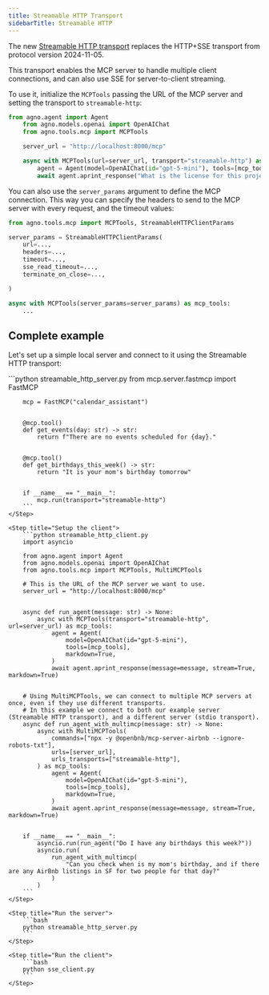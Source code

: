 ```yaml
---
title: Streamable HTTP Transport
sidebarTitle: Streamable HTTP
---
```


The new [Streamable HTTP transport](https://modelcontextprotocol.io/specification/draft/basic/transports#streamable-http) replaces the HTTP+SSE transport from protocol version 2024-11-05.

This transport enables the MCP server to handle multiple client connections, and can also use SSE for server-to-client streaming.

To use it, initialize the `MCPTools` passing the URL of the MCP server and setting the transport to `streamable-http`:


```python
from agno.agent import Agent
    from agno.models.openai import OpenAIChat
    from agno.tools.mcp import MCPTools

    server_url = "http://localhost:8000/mcp"

    async with MCPTools(url=server_url, transport="streamable-http") as mcp_tools:
        agent = Agent(model=OpenAIChat(id="gpt-5-mini"), tools=[mcp_tools])
        await agent.aprint_response("What is the license for this project?", stream=True)
```


You can also use the `server_params` argument to define the MCP connection. This way you can specify the headers to send to the MCP server with every request, and the timeout values:

```python
from agno.tools.mcp import MCPTools, StreamableHTTPClientParams

server_params = StreamableHTTPClientParams(
    url=...,
    headers=...,
    timeout=...,
    sse_read_timeout=...,
    terminate_on_close=...,

)

async with MCPTools(server_params=server_params) as mcp_tools:
    ...
```


## Complete example

Let's set up a simple local server and connect to it using the Streamable HTTP transport:


<Steps>
    <Step title="Setup the server">
        ```python streamable_http_server.py
        from mcp.server.fastmcp import FastMCP

        mcp = FastMCP("calendar_assistant")


        @mcp.tool()
        def get_events(day: str) -> str:
            return f"There are no events scheduled for {day}."


        @mcp.tool()
        def get_birthdays_this_week() -> str:
            return "It is your mom's birthday tomorrow"


        if __name__ == "__main__":
            mcp.run(transport="streamable-http")
        ```
    </Step>

    <Step title="Setup the client">
        ```python streamable_http_client.py
        import asyncio

        from agno.agent import Agent
        from agno.models.openai import OpenAIChat
        from agno.tools.mcp import MCPTools, MultiMCPTools

        # This is the URL of the MCP server we want to use.
        server_url = "http://localhost:8000/mcp"


        async def run_agent(message: str) -> None:
            async with MCPTools(transport="streamable-http", url=server_url) as mcp_tools:
                agent = Agent(
                    model=OpenAIChat(id="gpt-5-mini"),
                    tools=[mcp_tools],
                    markdown=True,
                )
                await agent.aprint_response(message=message, stream=True, markdown=True)


        # Using MultiMCPTools, we can connect to multiple MCP servers at once, even if they use different transports.
        # In this example we connect to both our example server (Streamable HTTP transport), and a different server (stdio transport).
        async def run_agent_with_multimcp(message: str) -> None:
            async with MultiMCPTools(
                commands=["npx -y @openbnb/mcp-server-airbnb --ignore-robots-txt"],
                urls=[server_url],
                urls_transports=["streamable-http"],
            ) as mcp_tools:
                agent = Agent(
                    model=OpenAIChat(id="gpt-5-mini"),
                    tools=[mcp_tools],
                    markdown=True,
                )
                await agent.aprint_response(message=message, stream=True, markdown=True)


        if __name__ == "__main__":
            asyncio.run(run_agent("Do I have any birthdays this week?"))
            asyncio.run(
                run_agent_with_multimcp(
                    "Can you check when is my mom's birthday, and if there are any AirBnb listings in SF for two people for that day?"
                )
            )
        ```
    </Step>

    <Step title="Run the server">
        ```bash
        python streamable_http_server.py
        ```
    </Step>

    <Step title="Run the client">
        ```bash
        python sse_client.py
        ```
    </Step>
</Steps>